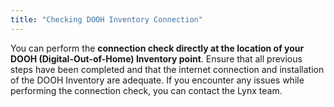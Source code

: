 ```yaml
---
title: "Checking DOOH Inventory Connection"
---
```


You can perform the **connection check directly at the location of your DOOH (Digital-Out-of-Home) Inventory point**. Ensure that all previous steps have been completed and that the internet connection and installation of the DOOH Inventory are adequate. If you encounter any issues while performing the connection check, you can contact the Lynx team.